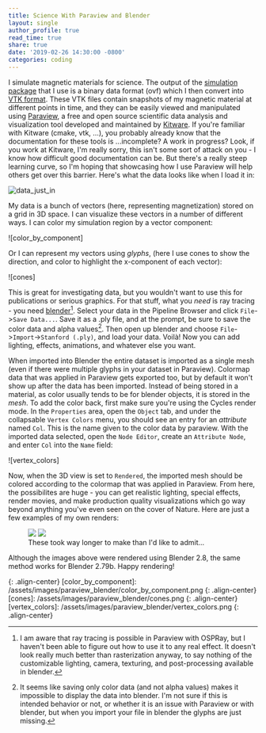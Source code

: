 ```yaml
---
title: Science With Paraview and Blender
layout: single
author_profile: true
read_time: true
share: true
date: '2019-02-26 14:30:00 -0800'
categories: coding
---
```


I simulate magnetic materials for science. The output of the [simulation package][mumax] that I use is a binary data format (ovf) which I then convert into [VTK format][vtk]. These VTK files contain snapshots of my magnetic material at different points in time, and they can be easily viewed and manipulated using [Paraview][paraview], a free and open source scientific data analysis and visualization tool developed and maintained by [Kitware][kitware]. If you're familiar with Kitware (cmake, vtk, ...), you probably already know that the documentation for these tools is ...incomplete? A work in progress? Look, if you work at Kitware, I'm really sorry, this isn't some sort of attack on you - I know how difficult good documentation can be. But there's a really steep learning curve, so I'm hoping that showcasing how I use Paraview will help others get over this barrier. Here's what the data looks like when I load it in:

![data_just_in]

My data is a bunch of vectors (here, representing magnetization) stored on a grid in 3D space. I can visualize these vectors in a number of different ways. I can color my simulation region by a vector component:

![color_by_component]

Or I can represent my vectors using _glyphs_, (here I use cones to show the direction, and color to highlight the x-component of each vector):

![cones]

This is great for investigating data, but you wouldn't want to use this for publications or serious graphics. For that stuff, what you _need_ is ray tracing - you need [blender][blender][^1]. Select your data in the Pipeline Browser and click `File`->`Save Data...`. Save it as a .ply file, and at the prompt, be sure to save the color data and alpha values[^2]. Then open up blender and choose `File`->`Import`->`Stanford (.ply)`, and load your data. Voilà! Now you can add lighting, effects, animations, and whatever else you want.

When imported into Blender the entire dataset is imported as a single mesh (even if there were multiple glyphs in your dataset in Paraview). Colormap data that was applied in Paraview gets exported too, but by default it won't show up after the data has been imported. Instead of being stored in a material, as color usually tends to be for blender objects, it is stored in the _mesh_. To add the color back, first make sure you're using the Cycles render mode. In the `Properties` area, open the `Object` tab, and under the collapsable `Vertex Colors` menu, you should see an entry for an _attribute_ named `Col`. This is the name given to the color data by paraview. With the imported data selected, open the `Node Editor`, create an `Attribute Node`, and enter `Col` into the `Name` field:

![vertex_colors]

Now, when the 3D view is set to `Rendered`, the imported mesh should be colored according to the colormap that was applied in Paraview. From here, the possibilites are huge - you can get realistic lighting, special effects, render movies, and make production quality visualizations which go way beyond anything you've even seen on the cover of Nature. Here are just a few examples of my own renders:

<figure class="half">
    <a href="/assets/images/paraview_blender/down_the_wall.jpg"><img src="/assets/images/paraview_blender/down_the_wall.jpg"></a>
    <a href="/assets/images/paraview_blender/wall_night.jpg"><img src="/assets/images/paraview_blender/wall_night.jpg"></a>
    <figcaption>These took way longer to make than I'd like to admit...</figcaption>
</figure>

Although the images above were rendered using Blender 2.8, the same method works for Blender 2.79b. Happy rendering!

[^1]: I am aware that ray tracing is possible in Paraview with OSPRay, but I haven't been able to figure out how to use it to any real effect. It doesn't look really much better than rasterization anyway, to say nothing of the customizable lighting, camera, texturing, and post-processing available in blender.
[^2]: It seems like saving only color data (and not alpha values) makes it impossible to display the data into blender. I'm not sure if this is intended behavior or not, or whether it is an issue with Paraview or with blender, but when you import your file in blender the glyphs are just missing.

[mumax]: http://mumax.github.io/
[vtk]: https://vtk.org/
[kitware]: https://www.kitware.com/
[paraview]: https://www.paraview.org/
[blender]: https://www.blender.org/
[data_just_in]: /assets/images/paraview_blender/data_just_in.png

{: .align-center}
[color_by_component]: /assets/images/paraview_blender/color_by_component.png
{: .align-center}
[cones]: /assets/images/paraview_blender/cones.png
{: .align-center}
[vertex_colors]: /assets/images/paraview_blender/vertex_colors.png
{: .align-center}
